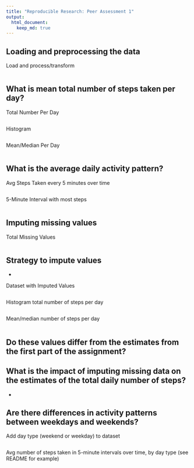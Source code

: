 ```yaml
---
title: "Reproducible Research: Peer Assessment 1"
output: 
  html_document:
    keep_md: true
---
```



## Loading and preprocessing the data
Load and process/transform
```r
```


## What is mean total number of steps taken per day?
Total Number Per Day
```r
```

Histogram
```r
```

Mean/Median Per Day
```r
```

## What is the average daily activity pattern?
Avg Steps Taken every 5 minutes over time
```r
```

5-Minute Interval with most steps
```r
```

## Imputing missing values
Total Missing Values
```r
```

Strategy to impute values
-
-

Dataset with Imputed Values
```r
```

Histogram total number of steps per day
```r
```

Mean/median number of steps per day
```r
```

Do these values differ from the estimates from the first part of the assignment?
-

What is the impact of imputing missing data on the estimates of the total daily number of steps?
-
-

## Are there differences in activity patterns between weekdays and weekends?
Add day type (weekend or weekday) to dataset
```r
```

Avg number of steps taken in 5-minute intervals over time, by day type (see README for example)
```r
```
